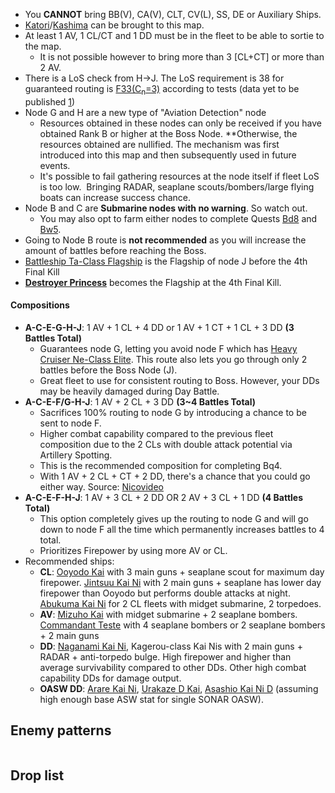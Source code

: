 {{Map/Header}}
{{Map/Info
|en = Guano Atoll Sea
|jp = グアノ環礁沖海域
|romaji =Guano-kanshō oki kaiiki

|mechanics = LoS Check@Line of Sight, Manual Node Selection@Events/Mechanics#Node specific details 

|show_kills = true
|kills = 4
|strategy_name = [[wikipedia:Operation K|Operation K]]
|strategy_name_ja = K作戦 
|strategy_info = Deploy a fleet consisting of seaplane tenders equipped with flying boats or recon planes, light cruisers and destroyers, and carry out the aerial scout mission "Operation K"!
|strategy_info_ja = 飛行艇または水上偵察機を装備した水上機母艦・軽巡・駆逐艦による艦隊を同方面へ進出、航空偵察「K作戦」を実施せよ！

|exp_hq = 160
|exp_hq_boss = 2620

}}
{{MapBranchingTable
|id = 6-3

|A/empty -> B,C = * Choice node

|E -> F = 
* Amount of CL = 3
* Amount of AV + CL ≧ 4
** Random if amount of CL ≧ 2 
** Random if amount of AV ≧ 2 
** [[:Category:Katori_Class|Katori Class]] does not count as CL
|E -> G/resource =
* 1 AV + 1 CL + 4 DD

|G/resource -> x/resource =
* AV's Seaplane/Flying Boat will obtain a random amount of resource (Ammo, Bauxite or Development Materials)
* Having a [[Type_2_Large_Flying_Boat|Type 2 Large Flying Boat]] has a higher potential in gaining resources
|G/resource -> H/resource = * Fixed route

|H/resource -> x/resource = 
* AV's Seaplane/Flying Boat will obtain a random amount of resource (Ammo, Bauxite or Development Materials)
* Having a [[Type_2_Large_Flying_Boat|Type 2 Large Flying Boat]] has a higher potential in gaining resources
|H/resource ->  I/empty =
* Fail the LoS check
** Routing becomes random if the LoS is between 36 - 38 [[Line_of_Sight#Equipment_LoS_weighting_modifier|F33(C<sub>n</sub>=3)]] formula
|H/resource -> J = * Pass the LoS check of 38 or higher using the [[Line_of_Sight#Equipment_LoS_weighting_modifier|F33(C<sub>n</sub>=3)]] formula
}}
*You '''CANNOT''' bring BB(V), CA(V), CLT, CV(L), SS, DE or Auxiliary Ships.
*[[Katori]]/[[Kashima]] can be brought to this map.
*At least 1 AV, 1 CL/CT and 1 DD must be in the fleet to be able to sortie to the map.
**It is not possible however to bring more than 3 [CL+CT] or more than 2 AV.
*There is a LoS check from H->J. The LoS requirement is 38 for guaranteed routing is [[Line_of_Sight#Equipment_LoS_weighting_modifier|F33(C<sub>n</sub>=3)]] according to tests (data yet to be published [http://ja.kancolle.wikia.com/wiki/%E3%82%B9%E3%83%AC%E3%83%83%E3%83%89:887])
*Node G and H are a new type of "Aviation Detection" node
**Resources obtained in these nodes can only be received if you have obtained Rank B or higher at the Boss Node. **Otherwise, the resources obtained are nullified. The mechanism was first introduced into this map and then subsequently used in future events.
**It's possible to fail gathering resources at the node itself if fleet LoS is too low.  Bringing RADAR, seaplane scouts/bombers/large flying boats can increase success chance.
*Node B and C are '''Submarine nodes with no warning'''. So watch out.
**You may also opt to farm either nodes to complete Quests [[Quests#Bd8|Bd8]] and [[Quests#Bw5|Bw5]].
*Going to Node B route is '''not recommended''' as you will increase the amount of battles before reaching the Boss.
*[[Battleship Ta-Class|Battleship Ta-Class Flagship]] is the Flagship of node J before the 4th Final Kill
*'''[[Destroyer Princess]]''' becomes the Flagship at the 4th Final Kill.

====Compositions====
*'''A-C-E-G-H-J ''': 1 AV + 1 CL + 4 DD or 1 AV + 1 CT + 1 CL + 3 DD '''(3 Battles Total)'''
**Guarantees node G, letting you avoid node F which has [[Heavy Cruiser Ne-Class|Heavy Cruiser Ne-Class Elite]]. This route also lets you go through only 2 battles before the Boss Node (J).
**Great fleet to use for consistent routing to Boss. However, your DDs may be heavily damaged during Day Battle.
*'''A-C-E-F/G-H-J ''': 1 AV + 2 CL + 3 DD '''(3~4 Battles Total)'''
**Sacrifices 100% routing to node G by introducing a chance to be sent to node F.
**Higher combat capability compared to the previous fleet composition due to the 2 CLs with double attack potential via Artillery Spotting.
**This is the recommended composition for completing Bq4.
**With 1 AV + 2 CL + CT + 2 DD, there's a chance that you could go either way. Source: [http://www.nicovideo.jp/watch/sm26581839 Nicovideo]
*'''A-C-E-F-H-J ''': 1 AV + 3 CL + 2 DD OR 2 AV + 3 CL + 1 DD '''(4 Battles Total)'''
**This option completely gives up the routing to node G and will go down to node F all the time which permanently increases battles to 4 total.
**Prioritizes Firepower by using more AV or CL.
*Recommended ships:
**'''CL''': [[Ooyodo Kai]] with 3 main guns + seaplane scout for maximum day firepower. [[Jintsuu Kai Ni]] with 2 main guns + seaplane has lower day firepower than Ooyodo but performs double attacks at night. [[Abukuma Kai Ni]] for 2 CL fleets with midget submarine, 2 torpedoes.
**'''AV''': [[Mizuho Kai]] with midget submarine + 2 seaplane bombers. [[Commandant Teste]] with 4 seaplane bombers or 2 seaplane bombers + 2 main guns
**'''DD''': [[Naganami Kai Ni]], Kagerou-class Kai Nis with 2 main guns + RADAR + anti-torpedo bulge. High firepower and higher than average survivability compared to other DDs. Other high combat capability DDs for damage output.
**'''OASW DD''': [[Arare Kai Ni]], [[Urakaze D Kai]], [[Asashio Kai Ni D]] (assuming high enough base ASW stat for single SONAR OASW).
{{SectionEnd}}
==Enemy patterns==
{{Section}}
{{Map/Image|
{{Map/ImageNode|A|x=186|y=174}}
{{Map/ImageNode|B|x=213|y=110}}
{{Map/ImageNode|C|x=249|y=249}}
{{Map/ImageNode|D|x=292|y=94}}
{{Map/ImageNode|E|x=337|y=168}}
{{Map/ImageNode|F|x=426|y=268}}
{{Map/ImageNode|G|x=442|y=147}}
{{Map/ImageNode|H|x=535|y=218}}
{{Map/ImageNode|I|x=574|y=284}}
{{Map/ImageNode|J|x=588|y=139}}
}}
<div class="scrollable" style="width:800px;max-height:400px;overflow:auto;">
{{NodeInfo
|A
|Select
}}
{{Map/Nodes|name=泊地哨戒線
|B
|Normal/BaseXP
|{{Formation|Line Abreast}}<br>{{Formation|Echelon}}
|90
|Submarine Ka-Class/Elite
|Submarine Ka-Class
|Submarine Ka-Class
|Submarine Ka-Class
|-
|B
|Normal/BaseXP
|{{Formation|Line Abreast}}<br>{{Formation|Echelon}}
|100
|Submarine Ka-Class/Elite
|Submarine Ka-Class
|Submarine Ka-Class
|Submarine Ka-Class
|Submarine Ka-Class
|-
|B
|Normal/BaseXP
|{{Formation|Line Ahead}}
|100
|Destroyer Ro-Class/Late Model
|Destroyer Ro-Class/Late Model
|Destroyer Ro-Class/Late Model
|-
|B
|Normal/BaseXP
|{{Formation|Line Ahead}}
|110
|Light Cruiser He-Class/Flagship
|Destroyer Ro-Class/Late Model
|Destroyer Ro-Class/Late Model
}}
{{Map/Nodes|name=深海潜水艦隊
|C
|Normal/BaseXP
|{{Formation|Line Abreast}}
|90
|Submarine Yo-Class/Elite
|Submarine Yo-Class/Elite
|Submarine Ka-Class
|Submarine Ka-Class
|Submarine Ka-Class
|-
|C
|Normal/BaseXP
|{{Formation|Line Abreast}}<br>{{Formation|Echelon}}
|100
|Submarine Yo-Class/Elite
|Submarine Ka-Class/Elite
|Submarine Ka-Class/Elite
|Submarine Ka-Class
|Submarine Ka-Class
|Submarine Ka-Class
|-
|C
|Normal/BaseXP
|{{Formation|Line Abreast}}<br>{{Formation|Echelon}}
|110
|Submarine So-Class/Elite
|Submarine Yo-Class/Elite
|Submarine Ka-Class/Elite
|Submarine Ka-Class
|Submarine Ka-Class
}}
{{Map/Nodes|name=深海ピケット艦隊
|D
|Normal/BaseXP
|{{Formation|Double Line}}
|100
|Light Cruiser He-Class/Flagship
|Destroyer Ro-Class/Late Model
|Destroyer Ro-Class/Late Model
|-
|D
|Normal/BaseXP
|{{Formation|Line Ahead}}
|110
|Light Cruiser He-Class/Flagship
|Destroyer Ro-Class/Late Model
|Destroyer Ro-Class/Late Model
|-
|D
|Normal/BaseXP
|{{Formation|Double Line}}
|120
|Light Cruiser He-Class/Flagship
|Destroyer Ro-Class/Late Model
|Destroyer I-Class/Late Model
|Destroyer I-Class/Late Model
|-
|D
|Normal/BaseXP
|{{Formation|Line Ahead}}
|130
|Light Cruiser He-Class/Flagship
|Destroyer Ro-Class/Late Model
|Destroyer I-Class/Late Model
|Destroyer I-Class/Late Model
|-
|D
|Normal/BaseXP
|{{Formation|Double Line}}
|140
|Light Cruiser He-Class/Flagship
|Destroyer Ro-Class/Late Model
|Destroyer Ro-Class/Late Model
|Destroyer Ro-Class/Late Model
|-
|D
|Normal/BaseXP
|{{Formation|Line Ahead}}
|150
|Light Cruiser He-Class/Flagship
|Destroyer Ro-Class/Late Model
|Destroyer Ro-Class/Late Model
|Destroyer Ro-Class/Late Model
}}
{{Map/Nodes|name=深海哨戒水雷戦隊
|E
|Normal/BaseXP
|{{Formation|Line Ahead}}<br>{{Formation|Double Line}}
|200
|Light Cruiser He-Class/Flagship
|Torpedo Cruiser Chi-Class/Elite
|Torpedo Cruiser Chi-Class/Elite
|Destroyer I-Class/Late Model
|Destroyer I-Class/Late Model
|-
|E
|Normal/BaseXP
|{{Formation|Line Ahead}}<br>{{Formation|Double Line}}
|210
|Light Cruiser He-Class/Flagship
|Torpedo Cruiser Chi-Class/Elite
|Torpedo Cruiser Chi-Class/Elite
|Destroyer I-Class/Late Model
|Destroyer I-Class/Late Model
|Destroyer I-Class/Late Model
|-
|E
|Normal/BaseXP
|{{Formation|Line Ahead}}<br>{{Formation|Double Line}}
|220
|Light Cruiser Tsu-Class/Elite
|Torpedo Cruiser Chi-Class/Elite
|Torpedo Cruiser Chi-Class/Elite
|Destroyer I-Class/Late Model
|Destroyer I-Class/Late Model
}}
{{Map/Nodes|name=深海中部水上打撃群
|F
|Normal/BaseXP
|{{Formation|Double Line}}
|200
|Heavy Cruiser Ne-Class/Elite
|Light Cruiser To-Class/Elite
|Light Cruiser Ho-Class/Elite
|Destroyer I-Class/Late Model
|Destroyer I-Class/Late Model
|-
|F
|Normal/BaseXP
|{{Formation|Line Ahead}}
|210
|Heavy Cruiser Ne-Class/Elite
|Light Cruiser To-Class/Elite
|Light Cruiser Ho-Class/Elite
|Destroyer I-Class/Late Model
|Destroyer I-Class/Late Model
|-
|F
|Normal/BaseXP
|{{Formation|Double Line}}
|220
|Heavy Cruiser Ne-Class/Elite
|Light Cruiser To-Class/Elite
|Light Cruiser To-Class/Elite
|Destroyer I-Class/Late Model
|Destroyer I-Class/Late Model
|-
|F
|Normal/BaseXP
|{{Formation|Line Ahead}}
|230
|Heavy Cruiser Ne-Class/Elite
|Light Cruiser To-Class/Elite
|Light Cruiser To-Class/Elite
|Destroyer I-Class/Late Model
|Destroyer I-Class/Late Model
|-
|F
|Normal/BaseXP
|{{Formation|Double Line}}
|240
|Heavy Cruiser Ne-Class/Elite
|Heavy Cruiser Ri-Class/Elite
|Light Cruiser To-Class/Elite
|Destroyer I-Class/Late Model
|Destroyer I-Class/Late Model
|-
|F
|Normal/BaseXP
|{{Formation|Line Ahead}}
|250
|Heavy Cruiser Ne-Class/Elite
|Heavy Cruiser Ri-Class/Elite
|Light Cruiser To-Class/Elite
|Destroyer I-Class/Late Model
|Destroyer I-Class/Late Model
}}
{{NodeInfo
|G
|Resource
|Ammo
|100-200 with  {{Flying Boat}}
|-
|G
|Resource
|Ammo
|100-150 with  {{Seaplane}}
|-
|G
|Resource
|Bauxite
|100-150 with {{Flying Boat}}
|-
|G
|Resource
|Bauxite
|30-40-80-100 with {{Seaplane}}
|-
|G
|Resource
|Devmat
|2-4 with {{Flying Boat}}
|-
|G
|Resource
|Devmat
|2-3-4 with {{Seaplane}}
}}
{{NodeInfo
|H
|Resource
|Ammo
|100-200 with  {{Flying Boat}}
|-
|H
|Resource
|Ammo
|80-150 with  {{Seaplane}}
|-
|H
|Resource
|Bauxite
|100-150 with {{Flying Boat}}
|-
|H
|Resource
|Bauxite
|30-40 with {{Seaplane}}
|-
|H
|Resource
|Devmat
|2-4 with {{Flying Boat}}
|-
|H
|Resource
|Devmat
|1-2-3 with {{Seaplane}}
}}
{{NodeInfo
|I
|Empty
}}
{{Map/Nodes|name=留守泊地旗艦艦隊
|J
|Boss/BaseXP
|{{Formation|Line Ahead}}
|400
|Battleship Ta-Class/Flagship
|Heavy Cruiser Ri-Class/Flagship
|Light Cruiser He-Class/Flagship
|Destroyer Princess
|Destroyer Ro-Class/Late Model
|Destroyer Ro-Class/Late Model
|-
|J
|Boss/BaseXP
|{{Formation|Line Ahead}}
|400
|Battleship Ta-Class/Flagship
|Heavy Cruiser Ri-Class/Flagship
|Heavy Cruiser Ri-Class/Flagship
|Destroyer Princess
|Destroyer Ro-Class/Late Model
|Destroyer Ro-Class/Late Model
|-
|J
|Boss/BaseXP
|{{Formation|Line Ahead}}
|400
|Battleship Ta-Class/Flagship
|Heavy Cruiser Ri-Class/Flagship
|Heavy Cruiser Ri-Class/Flagship
|Destroyer Princess
|Destroyer Ha-Class/Late Model
|Destroyer Ha-Class/Late Model
|-
|J
|Boss/BaseXP
|{{Formation|Line Ahead}}
|400
|Battleship Ta-Class/Flagship
|Heavy Cruiser Ri-Class/Flagship
|Heavy Cruiser Ri-Class/Flagship
|Destroyer Princess
|Destroyer Ni-Class/Late Model
|Destroyer Ni-Class/Late Model
|-
|J
|Boss/BaseXP
|{{Formation|Line Ahead}}
|400
|Battleship Ta-Class/Flagship
|Battleship Ta-Class/Flagship
|Heavy Cruiser Ri-Class/Flagship
|Destroyer Princess
|Destroyer Ni-Class/Late Model
|Destroyer Ni-Class/Late Model
|-
|J
|Boss/Final/BaseXP
|{{Formation|Line Ahead}}
|400
|Destroyer Princess
|Battleship Ta-Class/Flagship
|Battleship Ta-Class/Flagship
|Heavy Cruiser Ri-Class/Flagship
|Destroyer Ni-Class/Late Model
|Destroyer Ni-Class/Late Model
}}
</div> <!-- overflow -->
{{SectionEnd}}
==Drop list==
{{Section}}
{{Map/Drops
|regular = true
|no_legend = true
|filter_button = true
|nodes = B, C, D, E, F, J
|boss = J
|Abukuma: J
|Akebono: D, E, F
|Aoba: E, F, J
|Arashio: J
|Ashigara: E, F, J
|Atago: E, F, J
|Chikuma: E, J
|Choukai: D, E, F
|Fumizuki: C, D, E, F
|Furutaka: E, F, J
|Haguro: E, F, J
|Haruna: E, F, J
|Harusame: J
|Hiei: E, F, J
|Hiyou: J
|Hyuuga: E, F, J
|I-168: J
|I-19: E, F, J
|I-58: J
|Ise: E, F, J
|Isuzu: D, E, F
|Jintsuu: D, E, F
|Junyou: J
|Kagerou: J
|Kako: E, F, J
|Kasumi: J
|Katori: E, F, J
|Kikuzuki: C, D, E, F
|Kinugasa: E, F, J
|Kirishima: E, F, J
|Kisaragi: D, E, F
|Kiso: E, F
|Kitakami: E, J
|Kongou: E, J
|Kuma: E, F, J
|Kumano: J
|Kuroshio: J
|Maya: D, E, F
|Michishio: J
|Mikazuki: B, D, E, F
|Mochizuki: D, E, F
|Mogami: E, F, J
|Murasame: J
|Mutsuki: B, D, E, F, J
|Myoukou: E, J
|Nachi: E, F, J
|Nagara: D, E, F, J
|Nagatsuki: D, E, F
|Naka: D, E, F
|Natori: D, F
|Nenohi: J
|Noshiro: J
|Oboro: B, D, E, F, J
|Ooi: E, F
|Ryuujou: J
|Satsuki: D, E, F, J
|Sazanami: C, D, E, F
|Sendai: D, E, F, J
|Shigure: J
|Shiranui: J
|Shiratsuyu: J
|Shouhou: J
|Shoukaku: J
|Suzuya: J
|Takao: E, J
|Tama: E, F, J
|Tatsuta: D, E, F
|Tenryuu: D, E, F
|Tone: E, F, J
|Unryuu: J
|Ushio: B, D, E, F, J
|Wakaba: J
|Yura: D, E, F
|Yuubari: J
|Yuudachi: J
|Zuihou: J
|Zuikaku: J
}}
{{SectionEnd}}